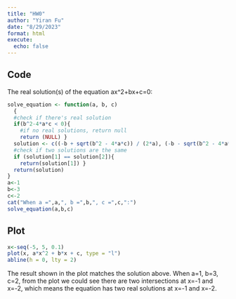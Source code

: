 ```yaml
---
title: "HW0"
author: "Yiran Fu"
date: "8/29/2023"
format: html
execute:
  echo: false
---
```


## Code

The real solution(s) of the equation ax^2+bx+c=0:

```r
solve_equation <- function(a, b, c)
  {
  #check if there's real solution
  if(b^2-4*a*c < 0){
    #if no real solutions, return null
    return (NULL) }
  solution <- c((-b + sqrt(b^2 - 4*a*c)) / (2*a), (-b - sqrt(b^2 - 4*a*c)) / (2*a))
  #check if two solutions are the same
  if (solution[1] == solution[2]){
    return(solution[1]) } 
  return(solution)
}
a<-1
b<-3
c<-2
cat("When a =",a,", b =",b,", c =",c,":")
solve_equation(a,b,c)
```

## Plot

```r

x<-seq(-5, 5, 0.1)
plot(x, a*x^2 + b*x + c, type = "l")
abline(h = 0, lty = 2)
```

The result shown in the plot matches the solution above. 
When a=1, b=3, c=2, from the plot we could see there are two intersections at x=-1 and x=-2, which means the equation has two real solutions at x=-1 and x=-2.


